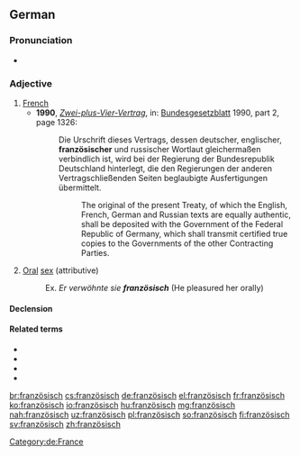 {{also|Französisch}}
==German==

===Pronunciation===
* {{IPA|/franˈtsøːzɪʃ/|lang=de}}

===Adjective===
{{de-adj|-}}

# [[French]]
#* '''1990''', ''[[s:de:Zwei-plus-Vier-Vertrag|Zwei-plus-Vier-Vertrag]]'', in: [[w:de:Bundesgesetzblatt (Deutschland)|Bundesgesetzblatt]] 1990, part 2, page 1326:
#*: Die Urschrift dieses Vertrags, dessen deutscher, englischer, '''französischer''' und russischer Wortlaut gleichermaßen verbindlich ist, wird bei der Regierung der Bundesrepublik Deutschland hinterlegt, die den Regierungen der anderen Vertragschließenden Seiten beglaubigte Ausfertigungen übermittelt. 
#*:: The original of the present Treaty, of which the English, French, German and Russian texts are equally authentic, shall be deposited with the Government of the Federal Republic of Germany, which shall transmit certified true copies to the Governments of the other Contracting Parties.
# {{context|colloquial|lang=de}} [[oral|Oral]] [[sex]] (attributive)
#: Ex. ''Er verwöhnte sie '''französisch''''' (He pleasured her orally)

====Declension====
{{de-decl-adj-notcomp|französisch}}

====Related terms====
* {{l|de|Frankreich}}
* {{l|de|Franzmann}}
* {{l|de|Franzose}}
* {{l|de|Französin}}

[[Category:de:France]]

[[br:französisch]]
[[cs:französisch]]
[[de:französisch]]
[[el:französisch]]
[[fr:französisch]]
[[ko:französisch]]
[[io:französisch]]
[[hu:französisch]]
[[mg:französisch]]
[[nah:französisch]]
[[uz:französisch]]
[[pl:französisch]]
[[so:französisch]]
[[fi:französisch]]
[[sv:französisch]]
[[zh:französisch]]
